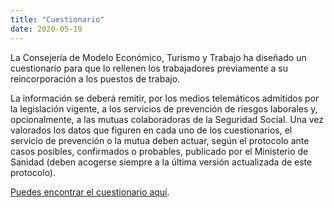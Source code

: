 ```yaml
---
title: "Cuestionario"
date: 2020-05-19
---
```


La Consejería de Modelo Económico, Turismo y Trabajo ha diseñado un cuestionario para que lo rellenen los trabajadores previamente a su reincorporación a los puestos de trabajo.

La información se deberá remitir, por los medios telemáticos admitidos por la legislación vigente, a los servicios de prevención de riesgos laborales y, opcionalmente, a las mutuas colaboradoras de la Seguridad Social. Una vez valorados los datos que figuren en cada uno de los cuestionarios, el servicio de prevención o la mutua deben actuar, según el protocolo ante casos posibles, confirmados o probables, publicado por el Ministerio de Sanidad (deben acogerse siempre a la última versión actualizada de este protocolo).

[Puedes encontrar el cuestionario aquí](http://www.caib.es/sites/coronaviruseconomia/ca/dcouments_i_guies/archivopub.do?ctrl=MCRST10945ZI318780&id=318780).
